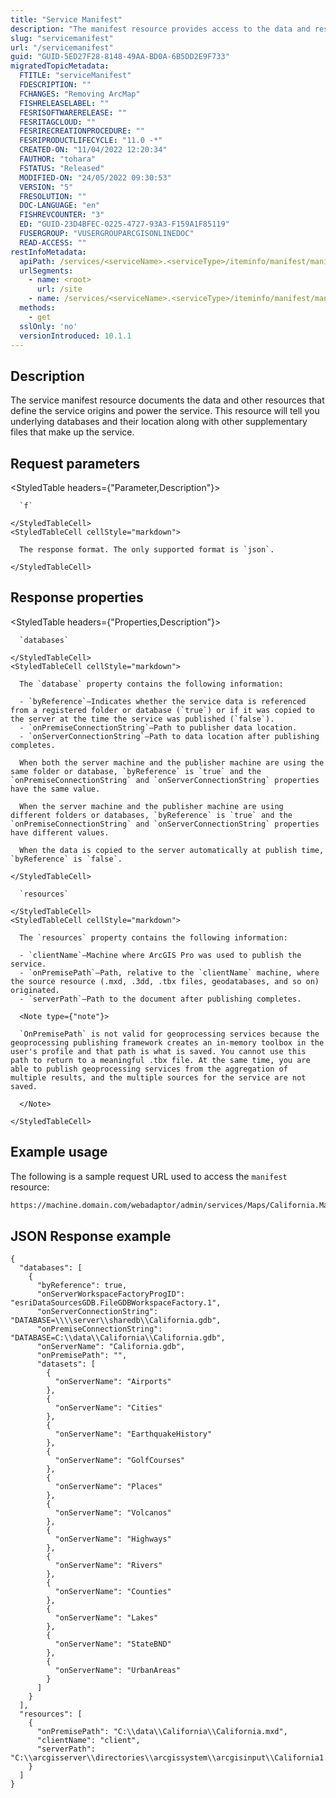 ```yaml
---
title: "Service Manifest"
description: "The manifest resource provides access to the data and resource information behind a specific service."
slug: "servicemanifest"
url: "/servicemanifest"
guid: "GUID-5ED27F28-8148-49AA-BD0A-6B5DD2E9F733"
migratedTopicMetadata:
  FTITLE: "serviceManifest"
  FDESCRIPTION: ""
  FCHANGES: "Removing ArcMap"
  FISHRELEASELABEL: ""
  FESRISOFTWARERELEASE: ""
  FESRITAGCLOUD: ""
  FESRIRECREATIONPROCEDURE: ""
  FESRIPRODUCTLIFECYCLE: "11.0 -*"
  CREATED-ON: "11/04/2022 12:20:34"
  FAUTHOR: "tohara"
  FSTATUS: "Released"
  MODIFIED-ON: "24/05/2022 09:30:53"
  VERSION: "5"
  FRESOLUTION: ""
  DOC-LANGUAGE: "en"
  FISHREVCOUNTER: "3"
  ED: "GUID-23D4BFEC-0225-4727-93A3-F159A1F85119"
  FUSERGROUP: "VUSERGROUPARCGISONLINEDOC"
  READ-ACCESS: ""
restInfoMetadata:
  apiPath: /services/<serviceName>.<serviceType>/iteminfo/manifest/manifest.json
  urlSegments:
    - name: <root>
      url: /site
    - name: /services/<serviceName>.<serviceType>/iteminfo/manifest/manifest.json
  methods:
    - get
  sslOnly: 'no'
  versionIntroduced: 10.1.1
---
```


## Description

The service manifest resource documents the data and other resources that define the service origins and power the service. This resource will tell you underlying databases and their location along with other supplementary files that make up the service.


##  Request parameters

<StyledTable headers={"Parameter,Description"}>
  <StyledTableRow>
    <StyledTableCell cellStyle="markdown">

      `f` 

    </StyledTableCell>
    <StyledTableCell cellStyle="markdown">

      The response format. The only supported format is `json`.

    </StyledTableCell>
  </StyledTableRow>
</StyledTable>


##  Response properties

<StyledTable headers={"Properties,Description"}>
  <StyledTableRow>
    <StyledTableCell cellStyle="markdown">

      `databases` 

    </StyledTableCell>
    <StyledTableCell cellStyle="markdown">

      The `database` property contains the following information:

      - `byReference`—Indicates whether the service data is referenced from a registered folder or database (`true`) or if it was copied to the server at the time the service was published (`false`).
      - `onPremiseConnectionString`—Path to publisher data location.
      - `onServerConnectionString`—Path to data location after publishing completes.

      When both the server machine and the publisher machine are using the same folder or database, `byReference` is `true` and the `onPremiseConnectionString` and `onServerConnectionString` properties have the same value.

      When the server machine and the publisher machine are using different folders or databases, `byReference` is `true` and the `onPremiseConnectionString` and `onServerConnectionString` properties have different values.

      When the data is copied to the server automatically at publish time, `byReference` is `false`.

    </StyledTableCell>
  </StyledTableRow>
  <StyledTableRow>
    <StyledTableCell cellStyle="markdown">

      `resources` 

    </StyledTableCell>
    <StyledTableCell cellStyle="markdown">

      The `resources` property contains the following information:

      - `clientName`—Machine where ArcGIS Pro was used to publish the service.
      - `onPremisePath`—Path, relative to the `clientName` machine, where the source resource (.mxd, .3dd, .tbx files, geodatabases, and so on) originated.
      - `serverPath`—Path to the document after publishing completes.

      <Note type={"note"}>

      `OnPremisePath` is not valid for geoprocessing services because the geoprocessing publishing framework creates an in-memory toolbox in the user's profile and that path is what is saved. You cannot use this path to return to a meaningful .tbx file. At the same time, you are able to publish geoprocessing services from the aggregation of multiple results, and the multiple sources for the service are not saved.

      </Note>

    </StyledTableCell>
  </StyledTableRow>
</StyledTable>


## Example usage

The following is a sample request URL used to access the `manifest` resource:

```markdown
https://machine.domain.com/webadaptor/admin/services/Maps/California.MapServer/iteminfo/manifest/manifest.json
```

## JSON Response example

```other
{
  "databases": [
    {
      "byReference": true,
      "onServerWorkspaceFactoryProgID": "esriDataSourcesGDB.FileGDBWorkspaceFactory.1",
      "onServerConnectionString": "DATABASE=\\\\server\\sharedb\\California.gdb",
      "onPremiseConnectionString": "DATABASE=C:\\data\\California\\California.gdb",
      "onServerName": "California.gdb",
      "onPremisePath": "",
      "datasets": [
        {
          "onServerName": "Airports"
        },
        {
          "onServerName": "Cities"
        },
        {
          "onServerName": "EarthquakeHistory"
        },
        {
          "onServerName": "GolfCourses"
        },
        {
          "onServerName": "Places"
        },
        {
          "onServerName": "Volcanos"
        },
        {
          "onServerName": "Highways"
        },
        {
          "onServerName": "Rivers"
        },
        {
          "onServerName": "Counties"
        },
        {
          "onServerName": "Lakes"
        },
        {
          "onServerName": "StateBND"
        },
        {
          "onServerName": "UrbanAreas"
        }
      ]
    }
  ],
  "resources": [
    {
      "onPremisePath": "C:\\data\\California\\California.mxd",
      "clientName": "client",
      "serverPath": "C:\\arcgisserver\\directories\\arcgissystem\\arcgisinput\\California1.MapServer\\extracted\\v101\\California.msd"
    }
  ]
}
```